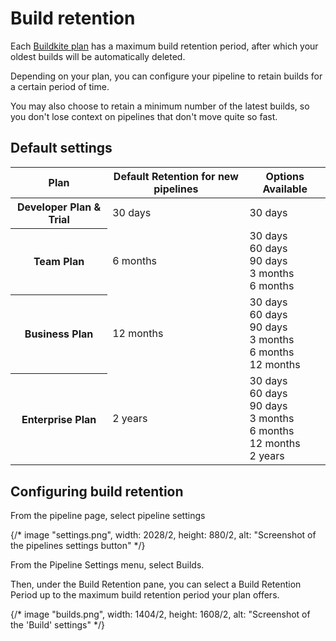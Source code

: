 # Build retention

Each [Buildkite plan](https://buildkite.com/pricing) has a maximum build retention
period, after which your oldest builds will be automatically deleted.


Depending on your plan, you can configure your pipeline to retain builds for
a certain period of time.

You may also choose to retain a minimum number of the latest builds, so you
don't lose context on pipelines that don't move quite so fast.

## Default settings

<table width="100%">
  <thead>
    <tr>
      <th>Plan</th>
      <th>Default Retention for new pipelines</th>
      <th>Options Available</th>
    </tr>
  </thead>
  <tbody>
    <tr>
      <th scope="row">Developer Plan & Trial</th>
      <td>30 days</td>
      <td>30 days</td>
    </tr>
    <tr>
      <th scope="row">Team Plan</th>
      <td>6 months</td>
      <td>30 days<br/>60 days<br/>90 days<br/>3 months<br/>6 months</td>
    </tr>
    <tr>
      <th scope="row">Business Plan</th>
      <td>12 months</td>
      <td>30 days<br/>60 days<br/>90 days<br/>3 months<br/>6 months<br/>12 months</td>
    </tr>
    <tr>
      <th scope="row">Enterprise Plan</th>
      <td>2 years</td>
      <td>30 days<br/>60 days<br/>90 days<br/>3 months<br/>6 months<br/>12 months<br/>2 years</td>
    </tr>
  </tbody>
</table>

## Configuring build retention

From the pipeline page, select pipeline settings

{/* image "settings.png", width: 2028/2, height: 880/2, alt: "Screenshot of the pipelines settings button" */}

From the Pipeline Settings menu, select Builds.

Then, under the Build Retention pane, you can select a Build Retention Period
up to the maximum build retention period your plan offers.

{/* image "builds.png", width: 1404/2, height: 1608/2, alt: "Screenshot of the 'Build' settings" */}
